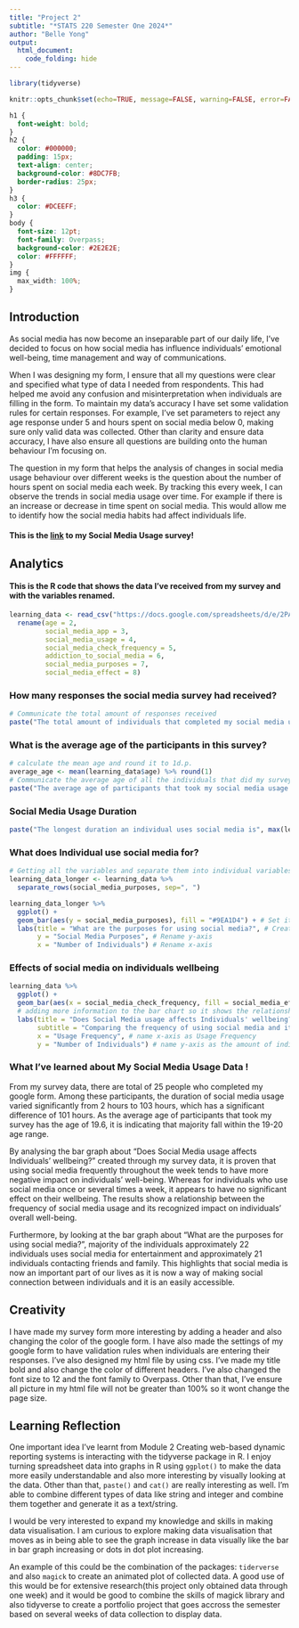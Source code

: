 ```yaml
---
title: "Project 2"
subtitle: "*STATS 220 Semester One 2024*"
author: "Belle Yong"
output:
  html_document:
    code_folding: hide
---
```


```r
library(tidyverse)

knitr::opts_chunk$set(echo=TRUE, message=FALSE, warning=FALSE, error=FALSE)
```

```css
h1 {
  font-weight: bold;
}
h2 {
  color: #000000;
  padding: 15px;
  text-align: center;
  background-color: #8DC7FB;
  border-radius: 25px;
}
h3 {
  color: #DCEEFF;
}
body {
  font-size: 12pt;
  font-family: Overpass;
  background-color: #2E2E2E;
  color: #FFFFFF;
}
img {
  max_width: 100%;
}

```

## Introduction
As social media has now become an inseparable part of our daily life, I've decided to focus on how social media has influence individuals' emotional well-being, time management and way of communications. 

When I was designing my form, I ensure that all my questions were clear and specified what type of data I needed from respondents. This had helped me avoid any confusion and misinterpretation when individuals are filling in the form. To maintain my data’s accuracy I have set some validation rules for certain responses. For example, I’ve set parameters to reject any age response under 5 and hours spent on social media below 0, making sure only valid data was collected. Other than clarity and ensure data accuracy, I have also ensure all questions are building onto the human behaviour I’m focusing on. 

The question in my form that helps the analysis of changes in social media usage behaviour over different weeks is the question about the number of hours spent on social media each week. By tracking this every week, I can observe the trends in social media usage over time. For example if there is an increase or decrease in time spent on social media. This would allow me to identify how the social media habits had affect individuals life. 

#### This is the [link](https://forms.gle/EmFDf14pqfN6nUg9A) to my Social Media Usage survey!

## Analytics 

#### This is the R code that shows the data I've received from my survey and with the variables renamed. 
```r
learning_data <- read_csv("https://docs.google.com/spreadsheets/d/e/2PACX-1vQqfYLoyc7Y3hqTaeWIJ4_9Xyzstg3HQSHYV0Wwhol_SJ87G-phfDV0LyD2K2gafpxQ0G2AWCLWtVOL/pub?output=csv") %>% 
  rename(age = 2,
         social_media_app = 3,
         social_media_usage = 4,
         social_media_check_frequency = 5,
         addiction_to_social_media = 6,
         social_media_purposes = 7,
         social_media_effect = 8)
```
### How many responses the social media survey had received?
```r
# Communicate the total amount of responses received
paste("The total amount of individuals that completed my social media usage survey is", length(learning_data$age))
```
### What is the average age of the participants in this survey?
```r
# calculate the mean age and round it to 1d.p.
average_age <- mean(learning_data$age) %>% round(1) 
# Communicate the average age of all the individuals that did my survey
paste("The average age of participants that took my social media usage survey is", average_age)
```
### Social Media Usage Duration
```r
paste("The longest duration an individual uses social media is", max(learning_data$social_media_usage), "hours and the shortest duration an individual uses social media is", min(learning_data$social_media_usage),"hours.")
```

### What does Individual use social media for?
```r
# Getting all the variables and separate them into individual variables using comma and space
learning_data_longer <- learning_data %>%
  separate_rows(social_media_purposes, sep=", ")

learning_data_longer %>%
  ggplot() + 
  geom_bar(aes(y = social_media_purposes), fill = "#9EA1D4") + # Set it as y axis so it will be a horizontal bar graph 
  labs(title = "What are the purposes for using social media?", # Create a title for my plot to make the graph clearer 
       y = "Social Media Purposes", # Rename y-axis
       x = "Number of Individuals") # Rename x-axis 
```

### Effects of social media on individuals wellbeing
```r
learning_data %>%
  ggplot() + 
  geom_bar(aes(x = social_media_check_frequency, fill = social_media_effect)) + 
  # adding more information to the bar chart so it shows the relationship of the plot clearly 
  labs(title = "Does Social Media usage affects Individuals' wellbeing?", # Stating the purpose of the plot 
       subtitle = "Comparing the frequency of using social media and it's effect on individuals",
       x = "Usage Frequency", # name x-axis as Usage Frequency 
       y = "Number of Individuals") # name y-axis as the amount of individuals that has answered the form to have either negative, positive or no effect after using social media
```

### What I've learned about My Social Media Usage Data !
From my survey data, there are total of 25 people who completed my google form. Among these participants, the duration of social media usage varied significantly from 2 hours to 103 hours, which has a significant difference of 101 hours. As the average age of participants that took my survey has the age of 19.6, it is indicating that majority fall within the 19-20 age range. 

By analysing the bar graph about "Does Social Media usage affects Individuals' wellbeing?" created through my survey data, it is proven that using social media frequently throughout the week tends to have more negative impact on individuals' well-being. Whereas for individuals who use social media once or several times a week, it appears to have no significant effect on their wellbeing. The results show a relationship between the frequency of social media usage and its recognized impact on individuals' overall well-being. 

Furthermore, by looking at the bar graph about "What are the purposes for using social media?", majority of the individuals approximately 22 individuals uses social media for entertainment and approximately 21 individuals contacting friends and family. This highlights that social media is now an important part of our lives as it is now a way of making social connection between individuals and it is an easily accessible. 

## Creativity 
I have made my survey form more interesting by adding a header and also changing the color of the google form. I have also made the settings of my google form to have validation rules when individuals are entering their responses. I've also designed my html file by using css. I've made my title bold and also change the color of different headers. I've also changed the font size to 12 and the font family to Overpass. Other than that, I've ensure all picture in my html file will not be greater than 100% so it wont change the page size. 

## Learning Reflection 
One important idea I’ve learnt from Module 2 Creating web-based dynamic reporting systems is interacting with the tidyverse package in R. I enjoy turning spreadsheet data into graphs in R using `ggplot()` to make the data more easily understandable and also more interesting by visually looking at the data. Other than that, `paste()` and `cat()` are really interesting as well. I’m able to combine different types of data like string and integer and combine them together and generate it as a text/string. 

I would be very interested to expand my knowledge and skills in making data visualisation. I am curious to explore making data visualisation that moves as in being able to see the graph increase in data visually like the bar in bar graph increasing or dots in dot plot increasing. 

An example of this could be the combination of the packages: `tiderverse` and also `magick` to create an animated plot of collected data. A good use of this would be for extensive research(this project only obtained data through one week) and it would be good to combine the skills of magick library and also tidyverse to create a portfolio project that goes accross the semester based on several weeks of data collection to display data. 
